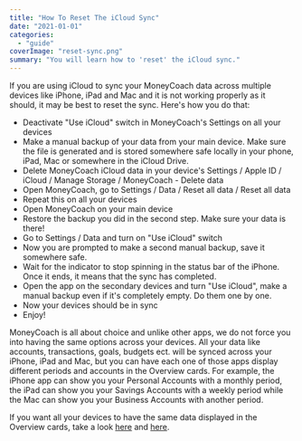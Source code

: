 ```yaml
---
title: "How To Reset The iCloud Sync"
date: "2021-01-01"
categories:
  - "guide"
coverImage: "reset-sync.png"
summary: "You will learn how to 'reset' the iCloud sync."
---
```


If you are using iCloud to sync your MoneyCoach data across multiple devices like iPhone, iPad and Mac and it is not working properly as it should, it may be best to reset the sync. Here's how you do that:

- Deactivate "Use iCloud" switch in MoneyCoach's Settings on all your devices
- Make a manual backup of your data from your main device. Make sure the file is generated and is stored somewhere safe locally in your phone, iPad, Mac or somewhere in the iCloud Drive.
- Delete MoneyCoach iCloud data in your device's Settings / Apple ID / iCloud / Manage Storage / MoneyCoach - Delete data
- Open MoneyCoach, go to Settings / Data / Reset all data / Reset all data
- Repeat this on all your devices
- Open MoneyCoach on your main device
- Restore the backup you did in the second step. Make sure your data is there!
- Go to Settings / Data and turn on "Use iCloud" switch
- Now you are prompted to make a second manual backup, save it somewhere safe.
- Wait for the indicator to stop spinning in the status bar of the iPhone. Once it ends, it means that the sync has completed.
- Open the app on the secondary devices and turn "Use iCloud", make a manual backup even if it's completely empty. Do them one by one.
- Now your devices should be in sync
- Enjoy!

MoneyCoach is all about choice and unlike other apps, we do not force you into having the same options across your devices. All your data like accounts, transactions, goals, budgets ect. will be synced across your iPhone, iPad and Mac, but you can have each one of those apps display different periods and accounts in the Overview cards. For example, the iPhone app can show you your Personal Accounts with a monthly period, the iPad can show you your Savings Accounts with a weekly period while the Mac can show you your Business Accounts with another period.

If you want all your devices to have the same data displayed in the Overview cards, take a look [here](/how-to-customize-your-payday-in-moneycoach-app/) and [here](/how-to-show-hide-accounts/).
